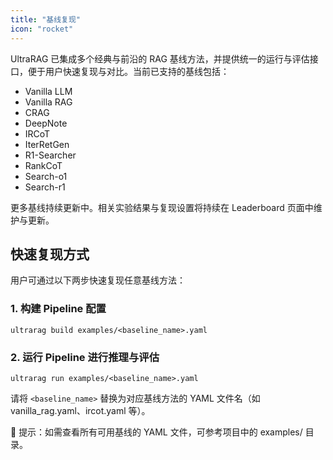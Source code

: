 ```yaml
---
title: "基线复现"
icon: "rocket"
---
```


UltraRAG 已集成多个经典与前沿的 RAG 基线方法，并提供统一的运行与评估接口，便于用户快速复现与对比。当前已支持的基线包括：

- Vanilla LLM
- Vanilla RAG
- CRAG
- DeepNote
- IRCoT
- IterRetGen
- R1-Searcher
- RankCoT
- Search-o1
- Search-r1

更多基线持续更新中。相关实验结果与复现设置将持续在 Leaderboard 页面中维护与更新。

## 快速复现方式

用户可通过以下两步快速复现任意基线方法：

### 1. 构建 Pipeline 配置

```shell
ultrarag build examples/<baseline_name>.yaml
```

### 2. 运行 Pipeline 进行推理与评估

```shell
ultrarag run examples/<baseline_name>.yaml
```

请将 `<baseline_name>` 替换为对应基线方法的 YAML 文件名（如 vanilla_rag.yaml、ircot.yaml 等）。

📌 提示：如需查看所有可用基线的 YAML 文件，可参考项目中的 examples/ 目录。